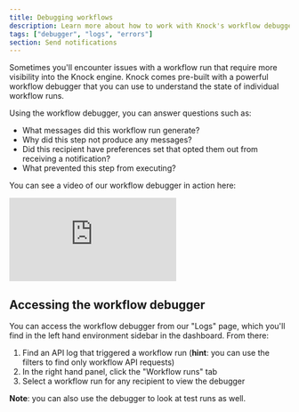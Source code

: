 ```yaml
---
title: Debugging workflows
description: Learn more about how to work with Knock's workflow debugger and API logs to easily debug your notification workflows.
tags: ["debugger", "logs", "errors"]
section: Send notifications
---
```


Sometimes you'll encounter issues with a workflow run that require more visibility into the Knock engine. Knock comes pre-built with a powerful workflow debugger that you can use to understand the state of individual workflow runs.

Using the workflow debugger, you can answer questions such as:

- What messages did this workflow run generate?
- Why did this step not produce any messages?
- Did this recipient have preferences set that opted them out from receiving a notification?
- What prevented this step from executing?

You can see a video of our workflow debugger in action here:

<div style={{ position: "relative", paddingBottom: "56.25%", height: 0 }}>
  <iframe
    src="https://www.loom.com/embed/77c2a99f63914dda83abf6653b4711b8"
    frameBorder="0"
    allowFullScreen
    style={{
      position: "absolute",
      top: 0,
      left: 0,
      width: "100%",
      height: "100%",
    }}
  ></iframe>
</div>

## Accessing the workflow debugger

You can access the workflow debugger from our "Logs" page, which you'll find in the left hand environment sidebar in the dashboard. From there:

1. Find an API log that triggered a workflow run (**hint**: you can use the filters to find only workflow API requests)
2. In the right hand panel, click the "Workflow runs" tab
3. Select a workflow run for any recipient to view the debugger

**Note**: you can also use the debugger to look at test runs as well.

